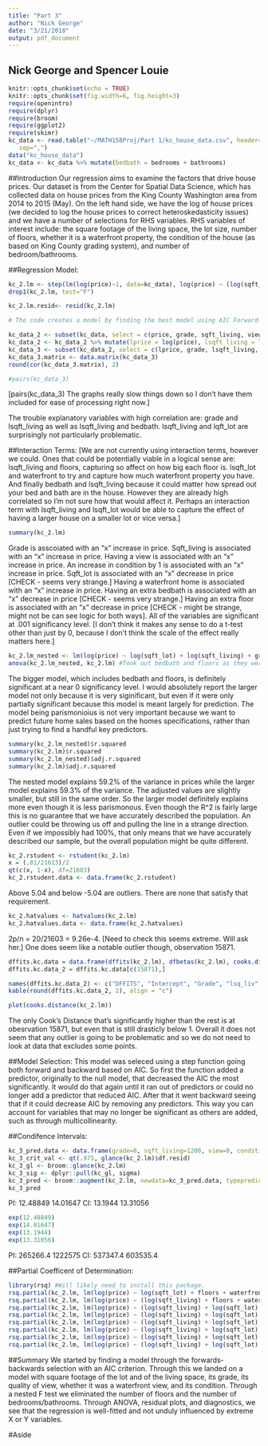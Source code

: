 ```yaml
---
title: "Part 3"
author: "Nick George"
date: "3/21/2018"
output: pdf_document
---
```

## Nick George and Spencer Louie 
```r
knitr::opts_chunk$set(echo = TRUE)
knitr::opts_chunk$set(fig.width=6, fig.height=3)
require(openintro)
require(dplyr)
require(broom)
require(ggplot2)
require(skimr)
kc_data <- read.table("~/MATH158Proj/Part 1/kc_house_data.csv", header=TRUE,
   sep=",")
data("kc_house_data")
kc_data <- kc_data %>% mutate(bedbath = bedrooms + bathrooms)

```

##Introduction
Our regression aims to examine the factors that drive house prices. Our dataset is from the Center for Spatial Data Science, which has collected data on house prices from the King County Washington area from 2014 to 2015 (May). On the left hand side, we have the log of house prices (we decided to log the house prices to correct heteroskedasticity issues) and we have a number of selections for RHS variables. RHS variables of interest include: the square footage of the living space, the lot size, number of floors, whether it is a waterfront property, the condition of the house (as based on King County grading system), and number of bedroom/bathrooms.

##Regression Model:
```r
kc_2.lm <- step(lm(log(price)~1, data=kc_data), log(price) ~ (log(sqft_living) + log(sqft_lot) + floors + waterfront + view + condition + grade + bedbath), direction="both", trace=1)
drop1(kc_2.lm, test="F") 

kc_2.lm.resid<- resid(kc_2.lm)

# The code creates a model by finding the best model using AIC Forward-Backward Stepwise selection, then drop1 checks to see if any of the variables are low in significancy. This does not include interaction terms because when I used them the model was huge, so we can add them more selectively later. 

```

```r
kc_data_2 <- subset(kc_data, select = c(price, grade, sqft_living, view, condition, sqft_lot, waterfront, bedbath, floors))
kc_data_2 <- kc_data_2 %>% mutate(lprice = log(price), lsqft_living = log(sqft_living), lsqft_lot = log(sqft_lot))
kc_data_3 <- subset(kc_data_2, select = c(lprice, grade, lsqft_living, view, condition, lsqft_lot, waterfront, bedbath, floors))
kc_data_3.matrix <- data.matrix(kc_data_3)
round(cor(kc_data_3.matrix), 2)

#pairs(kc_data_3)
```

[pairs(kc_data_3) The graphs really slow things down so I don't have them included for ease of processing right now.]



The trouble explanatory variables with high correlation are: grade and lsqft_living as well as lsqft_living and bedbath. lsqft_living and lqft_lot are surprisingly not particularly problematic.  

##Interaction Terms:
[We are not currently using interaction terms, however we could. Ones that could be potentially viable in a logical sense are: lsqft_living and floors, capturing so affect on how big each floor is. lsqft_lot and waterfront to try and capture how much waterfront property you have. And finally bedbath and lsqft_living because it could matter how spread out your bed and bath are in the house. However they are already high correlated so I'm not sure how that would affect it. Perhaps an interaction term with lsqft_living and lsqft_lot would be able to capture the effect of having a larger house on a smaller lot or vice versa.]  

```r
summary(kc_2.lm)
```
Grade is asscoiated with an "x" increase in price. Sqft_living is associated with an "x" increase in price. Having a view is associated with an "x" increase in price. An increase in condition by 1 is associated with an "x" increase in price. Sqft_lot is associated with an "x" decrease in price [CHECK - seems very strange.] Having a waterfront home is associated with an "x" increase in price. Having an extra bedbath is associated with an "x" decrease in price [CHECK - seems very strange.] Having an extra floor is associated with an "x" decrease in price [CHECK - might be strange, might not be can see logic for both ways]. All of the variables are significant at .001 significancy level. [I don't think it makes any sense to do a t-test other than just by 0, because I don't think the scale of the effect really matters here.]  


```r
kc_2.lm_nested <- lm(log(price) ~ log(sqft_lot) + log(sqft_living) + grade + waterfront + view + condition, data = kc_data)
anova(kc_2.lm_nested, kc_2.lm) #Took out bedbath and floors as they were the least significant in the drop1 F-Test.
```
The bigger model, which includes bedbath and floors, is definitely significant at a near 0 significancy level. I would absolutely report the larger model not only because it is very siginificant, but even if it were only partially significant because this model is meant largely for prediction. The model being parismonioius is not very important because we want to predict future home sales based on the homes specifications, rather than just trying to find a handful key predictors. 

```r
summary(kc_2.lm_nested)$r.squared
summary(kc_2.lm)$r.squared
summary(kc_2.lm_nested)$adj.r.squared
summary(kc_2.lm)$adj.r.squared

```

The nested model explains 59.2% of the variance in prices while the larger model explains 59.3% of the variance. The adjusted values are slightly smaller, but still in the same order. So the larger model definitely explains more even though it is less parismonous. Even though the R^2 is fairly large this is no guarantee that we have accurately described the population. An outlier could be throwing us off and pulling the line in a strange direction. Even if we impossibly had 100%, that only means that we have accurately described our sample, but the overall population might be quite different.  

```r
kc_2.rstudent <- rstudent(kc_2.lm)
x = (.01/21613)/2
qt(c(x, 1-x), df=21603)
kc_2.rstudent.data <- data.frame(kc_2.rstudent)
```
Above 5.04 and below -5.04 are outliers. There are none that satisfy that requirement. 

```r
kc_2.hatvalues <- hatvalues(kc_2.lm)
kc_2.hatvalues.data <- data.frame(kc_2.hatvalues)
```
2p/n = 20/21603 = 9.26e-4. [Need to check this seems extreme. Will ask her.] One does seem like a notable outlier though, observation 15871. 

```r
dffits.kc.data = data.frame(dffits(kc_2.lm), dfbetas(kc_2.lm), cooks.distance(kc_2.lm))
dffits.kc.data_2 = dffits.kc.data[c(15871),]
```

```r
names(dffits.kc.data_2) <- c("DFFITS", "Intercept", "Grade", "lsq_liv", "View", "Condition", "lsq_lot", "Waterfront", "BedBath", "Floors", "Cook's")
kable(round(dffits.kc.data_2, 2), align = "c")
```

  
```r
plot(cooks.distance(kc_2.lm))
```
  
The only Cook's Distance that's significantly higher than the rest is at obesrvation 15871, but even that is still drasticly below 1. Overall it does not seem that any outlier is going to be problematic and so we do not need to look at data that excludes some points. 

##Model Selection:
This model was seleced using a step function going both forward and backward based on AIC. So first the function added a predictor, originally to the null model, that decreased the AIC the most significantly. It would do that again until it ran out of predictors or could no longer add a predictor that reduced AIC. After that it went backward seeing that if it could decrease AIC by removing any predictors. This way you can account for variables that may no longer be significant as others are added, such as through multicollinearity. 

##Condifence Intervals:
```r
kc_3_pred.data <- data.frame(grade=8, sqft_living=1200, view=0, condition=3, sqft_lot=7500, waterfront=1, bedbath=4, floors=1)
kc_3_crit_val <- qt(.975, glance(kc_2.lm)$df.resid)
kc_3_gl <- broom::glance(kc_2.lm)
kc_3_sig <- dplyr::pull(kc_gl, sigma)
kc_3_pred <- broom::augment(kc_2.lm, newdata=kc_3_pred.data, typepredict = "predict") %>% mutate(.se.pred = sqrt(kc_3_sig^2 + .se.fit^2)) %>% mutate(lower_PI = .fitted - crit_val*.se.pred, upper_PI = .fitted + crit_val*.se.pred, lower_CI = .fitted - crit_val*.se.fit, upper_CI = .fitted + crit_val * .se.fit)
kc_3_pred 
```
PI: 12.48849 14.01647
CI: 13.1944  13.31056 
```r
exp(12.48849)
exp(14.01647)
exp(13.1944)
exp(13.31056)
```
PI: 265266.4 1222575
CI: 537347.4 603535.4



##Partial Coefficent of Determination:
```r
library(rsq) #Will likely need to install this package. 
rsq.partial(kc_2.lm, lm(log(price) ~ log(sqft_lot) + floors + waterfront + view + condition + grade + bedbath, data=kc_data), adj=FALSE, type=c("v"))$partial.rsq
rsq.partial(kc_2.lm, lm(log(price) ~ (log(sqft_living) + floors + waterfront + view + condition + grade + bedbath), data=kc_data), adj=FALSE, type=c("v"))$partial.rsq
rsq.partial(kc_2.lm, lm(log(price) ~ (log(sqft_living) + log(sqft_lot) + waterfront + view + condition + grade + bedbath), data=kc_data), adj=FALSE, type=c("v"))$partial.rsq
rsq.partial(kc_2.lm, lm(log(price) ~ (log(sqft_living) + log(sqft_lot) + floors +  view + condition + grade + bedbath), data=kc_data), adj=FALSE, type=c("v"))$partial.rsq
rsq.partial(kc_2.lm, lm(log(price) ~ (log(sqft_living) + log(sqft_lot) + floors + waterfront + condition + grade + bedbath), data=kc_data), adj=FALSE, type=c("v"))$partial.rsq
rsq.partial(kc_2.lm, lm(log(price) ~ (log(sqft_living) + log(sqft_lot) + floors + waterfront + view + grade + bedbath), data=kc_data), adj=FALSE, type=c("v"))$partial.rsq
rsq.partial(kc_2.lm, lm(log(price) ~ (log(sqft_living) + log(sqft_lot) + floors + waterfront + view + condition + bedbath), data=kc_data), adj=FALSE, type=c("v"))$partial.rsq
rsq.partial(kc_2.lm, lm(log(price) ~ (log(sqft_living) + log(sqft_lot) + floors + waterfront + view + condition + grade), data=kc_data), adj=FALSE, type=c("v"))$partial.rsq
```

##Summary
We started by finding a model through the forwards-backwards selection with an AIC criterion. Through this we landed on a model with square footage of the lot and of the living space, its grade, its quality of view, whether it was a waterfront view, and its condition. Through a nested F test we eliminated the number of floors and the number of bedrooms/bathrooms. Through ANOVA, residual plots, and diagnostics, we see that the regression is well-fitted and not unduly influenced by extreme X or Y variables.

#Aside